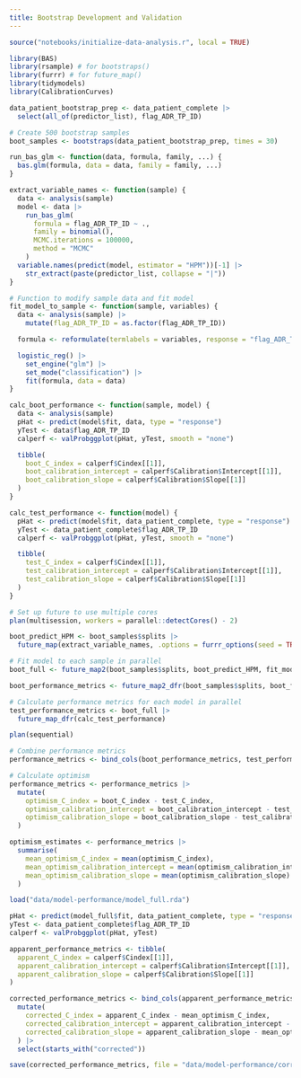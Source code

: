 ```yaml
---
title: Bootstrap Development and Validation
---
```


```r
source("notebooks/initialize-data-analysis.r", local = TRUE)
```

```r
library(BAS)
library(rsample) # for bootstraps()
library(furrr) # for future_map()
library(tidymodels)
library(CalibrationCurves)

data_patient_bootstrap_prep <- data_patient_complete |>
  select(all_of(predictor_list), flag_ADR_TP_ID)

# Create 500 bootstrap samples
boot_samples <- bootstraps(data_patient_bootstrap_prep, times = 30)

run_bas_glm <- function(data, formula, family, ...) {
  bas.glm(formula, data = data, family = family, ...)
}

extract_variable_names <- function(sample) {
  data <- analysis(sample)
  model <- data |>
    run_bas_glm(
      formula = flag_ADR_TP_ID ~ .,
      family = binomial(),
      MCMC.iterations = 100000,
      method = "MCMC"
    )
  variable.names(predict(model, estimator = "HPM"))[-1] |>
    str_extract(paste(predictor_list, collapse = "|"))
}

# Function to modify sample data and fit model
fit_model_to_sample <- function(sample, variables) {
  data <- analysis(sample) |>
    mutate(flag_ADR_TP_ID = as.factor(flag_ADR_TP_ID))

  formula <- reformulate(termlabels = variables, response = "flag_ADR_TP_ID")

  logistic_reg() |>
    set_engine("glm") |>
    set_mode("classification") |>
    fit(formula, data = data)
}

calc_boot_performance <- function(sample, model) {
  data <- analysis(sample)
  pHat <- predict(model$fit, data, type = "response")
  yTest <- data$flag_ADR_TP_ID
  calperf <- valProbggplot(pHat, yTest, smooth = "none")

  tibble(
    boot_C_index = calperf$Cindex[[1]],
    boot_calibration_intercept = calperf$Calibration$Intercept[[1]],
    boot_calibration_slope = calperf$Calibration$Slope[[1]]
  )
}

calc_test_performance <- function(model) {
  pHat <- predict(model$fit, data_patient_complete, type = "response")
  yTest <- data_patient_complete$flag_ADR_TP_ID
  calperf <- valProbggplot(pHat, yTest, smooth = "none")

  tibble(
    test_C_index = calperf$Cindex[[1]],
    test_calibration_intercept = calperf$Calibration$Intercept[[1]],
    test_calibration_slope = calperf$Calibration$Slope[[1]]
  )
}

# Set up future to use multiple cores
plan(multisession, workers = parallel::detectCores() - 2)

boot_predict_HPM <- boot_samples$splits |>
  future_map(extract_variable_names, .options = furrr_options(seed = TRUE))

# Fit model to each sample in parallel
boot_full <- future_map2(boot_samples$splits, boot_predict_HPM, fit_model_to_sample)

boot_performance_metrics <- future_map2_dfr(boot_samples$splits, boot_full, calc_boot_performance)

# Calculate performance metrics for each model in parallel
test_performance_metrics <- boot_full |>
  future_map_dfr(calc_test_performance)

plan(sequential)

# Combine performance metrics
performance_metrics <- bind_cols(boot_performance_metrics, test_performance_metrics)

# Calculate optimism
performance_metrics <- performance_metrics |>
  mutate(
    optimism_C_index = boot_C_index - test_C_index,
    optimism_calibration_intercept = boot_calibration_intercept - test_calibration_intercept,
    optimism_calibration_slope = boot_calibration_slope - test_calibration_slope
  )

optimism_estimates <- performance_metrics |>
  summarise(
    mean_optimism_C_index = mean(optimism_C_index),
    mean_optimism_calibration_intercept = mean(optimism_calibration_intercept),
    mean_optimism_calibration_slope = mean(optimism_calibration_slope)
  )
```

```r
load("data/model-performance/model_full.rda")

pHat <- predict(model_full$fit, data_patient_complete, type = "response")
yTest <- data_patient_complete$flag_ADR_TP_ID
calperf <- valProbggplot(pHat, yTest)

apparent_performance_metrics <- tibble(
  apparent_C_index = calperf$Cindex[[1]],
  apparent_calibration_intercept = calperf$Calibration$Intercept[[1]],
  apparent_calibration_slope = calperf$Calibration$Slope[[1]]
)

corrected_performance_metrics <- bind_cols(apparent_performance_metrics, optimism_estimates) |>
  mutate(
    corrected_C_index = apparent_C_index - mean_optimism_C_index,
    corrected_calibration_intercept = apparent_calibration_intercept - mean_optimism_calibration_intercept,
    corrected_calibration_slope = apparent_calibration_slope - mean_optimism_calibration_slope
  ) |>
  select(starts_with("corrected"))
```

```r
save(corrected_performance_metrics, file = "data/model-performance/corrected_performance_metrics.rda")
```